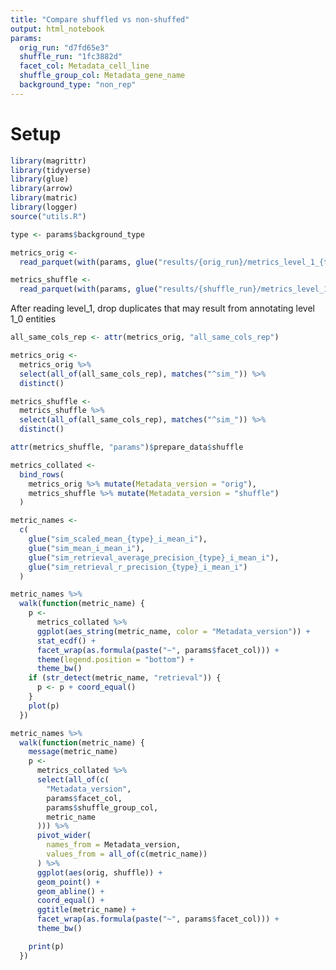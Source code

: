 ```yaml
---
title: "Compare shuffled vs non-shuffed"
output: html_notebook
params:
  orig_run: "d7fd65e3"
  shuffle_run: "1fc3882d"
  facet_col: Metadata_cell_line
  shuffle_group_col: Metadata_gene_name
  background_type: "non_rep"
---
```


# Setup

```r
library(magrittr)
library(tidyverse)
library(glue)
library(arrow)
library(matric)
library(logger)
source("utils.R")
```

```r
type <- params$background_type
```

```r
metrics_orig <-
  read_parquet(with(params, glue("results/{orig_run}/metrics_level_1_{type}.parquet")))

metrics_shuffle <-
  read_parquet(with(params, glue("results/{shuffle_run}/metrics_level_1_{type}.parquet")))
```

After reading level_1, drop duplicates that may result from annotating level 1_0 entities

```r
all_same_cols_rep <- attr(metrics_orig, "all_same_cols_rep")

metrics_orig <-
  metrics_orig %>%
  select(all_of(all_same_cols_rep), matches("^sim_")) %>%
  distinct()

metrics_shuffle <-
  metrics_shuffle %>%
  select(all_of(all_same_cols_rep), matches("^sim_")) %>%
  distinct()
```



```r
attr(metrics_shuffle, "params")$prepare_data$shuffle
```


```r
metrics_collated <-
  bind_rows(
    metrics_orig %>% mutate(Metadata_version = "orig"),
    metrics_shuffle %>% mutate(Metadata_version = "shuffle")
  )
```


```r
metric_names <-
  c(
    glue("sim_scaled_mean_{type}_i_mean_i"),
    glue("sim_mean_i_mean_i"),
    glue("sim_retrieval_average_precision_{type}_i_mean_i"),
    glue("sim_retrieval_r_precision_{type}_i_mean_i")
  )
```


```r
metric_names %>%
  walk(function(metric_name) {
    p <-
      metrics_collated %>%
      ggplot(aes_string(metric_name, color = "Metadata_version")) +
      stat_ecdf() +
      facet_wrap(as.formula(paste("~", params$facet_col))) +
      theme(legend.position = "bottom") +
      theme_bw()
    if (str_detect(metric_name, "retrieval")) {
      p <- p + coord_equal()
    }
    plot(p)
  })
```


```r
metric_names %>%
  walk(function(metric_name) {
    message(metric_name)
    p <-
      metrics_collated %>%
      select(all_of(c(
        "Metadata_version",
        params$facet_col,
        params$shuffle_group_col,
        metric_name
      ))) %>%
      pivot_wider(
        names_from = Metadata_version,
        values_from = all_of(c(metric_name))
      ) %>%
      ggplot(aes(orig, shuffle)) +
      geom_point() +
      geom_abline() +
      coord_equal() +
      ggtitle(metric_name) +
      facet_wrap(as.formula(paste("~", params$facet_col))) +
      theme_bw()

    print(p)
  })
```

